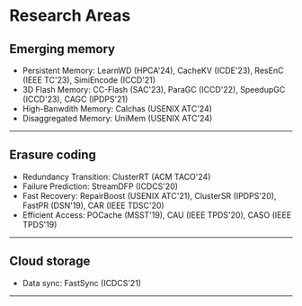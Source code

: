 # Research Areas

## Emerging memory

- Persistent Memory: LearnWD (HPCA'24), CacheKV (ICDE'23), ResEnC (IEEE TC'23), SimiEncode (ICCD'21)
- 3D Flash Memory: CC-Flash (SAC'23), ParaGC (ICCD'22), SpeedupGC (ICCD'23), CAGC (IPDPS'21)
- High-Banwdith Memory: Calchas (USENIX ATC'24)
- Disaggregated Memory: UniMem (USENIX ATC'24) 

---

## Erasure coding

- Redundancy Transition: ClusterRT (ACM TACO'24)
- Failure Prediction: StreamDFP (ICDCS'20)
- Fast Recovery: RepairBoost (USENIX ATC'21), ClusterSR (IPDPS'20), FastPR (DSN'19), CAR (IEEE TDSC'20)
- Efficient Access: POCache (MSST'19), CAU (IEEE TPDS'20), CASO (IEEE TPDS'19)

---

## Cloud storage

- Data sync: FastSync (ICDCS'21)

---